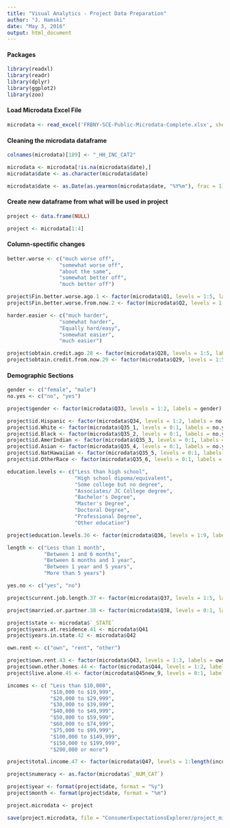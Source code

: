```yaml
---
title: "Visual Analytics - Project Data Preparation"
author: "J. Hamski"
date: "May 3, 2016"
output: html_document
---
```




#### Packages 
```r
library(readxl)
library(readr)
library(dplyr)
library(ggplot2)
library(zoo)
```

#### Load Microdata Excel File
```r
microdata <- read_excel('FRBNY-SCE-Public-Microdata-Complete.xlsx', sheet = 'Data', na = "NA", skip = 1)
```

#### Cleaning the microdata dataframe
```r
colnames(microdata)[189] <- "_HH_INC_CAT2"

microdata <- microdata[!is.na(microdata$date),]
microdata$date <- as.character(microdata$date)

microdata$date <- as.Date(as.yearmon(microdata$date, "%Y%m"), frac = 1) 
```

#### Create new dataframe from what will be used in project
```r
project <- data.frame(NULL)
```

```r
project <- microdata[1:4]
```

#### Column-spectific changes 

```r
better.worse <- c("much worse off",
                 "somewhat worse off",
                 "about the same",
                 "somewhat better off",
                 "much better off")

project$Fin.better.worse.ago.1 <- factor(microdata$Q1, levels = 1:5, labels = better.worse)
project$Fin.better.worse.from.now.2 <- factor(microdata$Q2, levels = 1:5, labels = better.worse)
```




```r
harder.easier <- c("much harder",
                 "somewhat harder",
                 "Equally hard/easy",
                 "somewhat easier",
                 "much easier")

project$obtain.credit.ago.28 <- factor(microdata$Q28, levels = 1:5, labels = harder.easier)
project$obtain.credit.from.now.29 <- factor(microdata$Q29, levels = 1:5, labels = harder.easier)
```

#### Demographic Sections
```r
gender <- c("female", "male")
no.yes <- c("no", "yes")

project$gender <- factor(microdata$Q33, levels = 1:2, labels = gender)

project$id.Hispanic <- factor(microdata$Q34, levels = 1:2, labels = no.yes)
project$id.White <- factor(microdata$Q35_1, levels = 0:1, labels = no.yes)
project$id.Black <- factor(microdata$Q35_2, levels = 0:1, labels = no.yes)
project$id.AmerIndian <- factor(microdata$Q35_3, levels = 0:1, labels = no.yes)
project$id.Asian <- factor(microdata$Q35_4, levels = 0:1, labels = no.yes)
project$id.NatHawaiian <- factor(microdata$Q35_5, levels = 0:1, labels = no.yes)
project$id.OtherRace <- factor(microdata$Q35_6, levels = 0:1, labels = no.yes)
```

```r
education.levels <- c("Less than high school",
                      "High school dipoma/equivalent",
                      "Some college but no degree",
                      "Associates/ JC College degree",
                      "Bachelor's Degree",
                      "Master's Degree",
                      "Doctoral Degree",
                      "Professional Degree",
                      "Other education")

project$education.levels.36 <- factor(microdata$Q36, levels = 1:9, labels = education.levels)
```

```r
length <- c("Less than 1 month",
            "Between 1 and 6 months",
            "Between 6 months and 1 year",
            "Between 1 year and 5 years",
            "More than 5 years")

yes.no <- c("yes", "no")

project$current.job.length.37 <- factor(microdata$Q37, levels = 1:5, labels = length)

project$married.or.partner.38 <- factor(microdata$Q38, levels = 0:1, labels = yes.no)
```

```r
project$state <- microdata$`_STATE`
project$years.at.residence.41 <- microdata$Q41
project$years.in.state.42 <- microdata$Q42
```

```r
own.rent <- c("own", "rent", "other")

project$own.rent.43 <- factor(microdata$Q43, levels = 1:3, labels = own.rent)
project$own.other.homes.44 <- factor(microdata$Q44, levels = 1:2, labels = yes.no)
project$live.alone.45 <- factor(microdata$Q45new_9, levels = 0:1, labels = no.yes)
```

```r
incomes <- c( "Less than $10,000",
              "$10,000 to $19,999",
              "$20,000 to $29,999",
              "$30,000 to $39,999",
              "$40,000 to $49,999",
              "$50,000 to $59,999",
              "$60,000 to $74,999",
              "$75,000 to $99,999",
              "$100,000 to $149,999",
              "$150,000 to $199,999",
              "$200,000 or more")

project$total.income.47 <- factor(microdata$Q47, levels = 1:length(incomes), labels = incomes)
```

```r
project$numeracy <- as.factor(microdata$`_NUM_CAT`)
```

```r
project$year <- format(project$date, format = "%y")
project$month <- format(project$date, format = "%m")
```

```r
project.microdata <- project
```


```r
save(project.microdata, file = "ConsumerExpectationsExplorer/project_micro_data.Rda")
```

